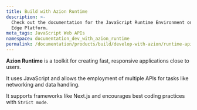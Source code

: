```yaml
---
title: Build with Azion Runtime
description: >-
  Check out the documentation for the JavaScript Runtime Environment on Azion
  Edge Platform.
meta_tags: JavaScript Web APIs
namespace: documentation_dev_with_azion_runtime
permalink: /documentation/products/build/develop-with-azion/runtime-apis/
---
```



<LinkButton link="/en/documentation/runtime/overview/" label="Go to azion runtime reference" severity="secondary" />

**Azion Runtime** is a toolkit for creating fast, responsive applications close to users. 

It uses JavaScript and allows the employment of multiple APIs for tasks like networking and data handling. 

It supports frameworks like Next.js and encourages best coding practices with `Strict mode`. 




